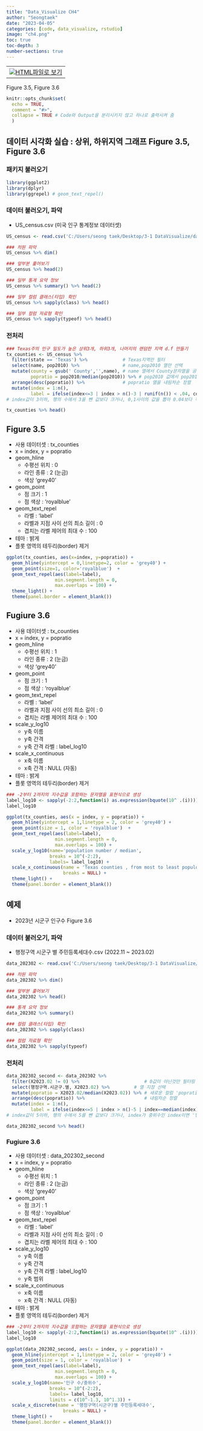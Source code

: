 ```yaml
---
title: "Data_Visualize CH4"
author: "Seongtaek"
date: "2023-04-05"
categories: [code, data_visualize, rstudio]
image: "ch4.png"
toc: true
toc-depth: 3
number-sections: true
---
```


<table align="bottom">
  <td>
    <a target="_blank" href="figure-3.5-~-3.6.html"><img
    src = r_logo.png />HTML파일로 보기</a>
  </td>
</table>

Figure 3.5, Figure 3.6

```r
knitr::opts_chunk$set(
  echo = TRUE,
  comment = "#>",
  collapse = TRUE # Code와 Output을 분리시키지 않고 하나로 출력시켜 줌
  )
```

## 데이터 시각화 실습 : 상위, 하위지역 그래프 Figure 3.5, Figure 3.6

### 패키지 불러오기

```r
library(ggplot2)
library(dplyr)
library(ggrepel) # geom_text_repel()
```

### 데이터 불러오기, 파악
- US_census.csv (미국 인구 통계정보 데이터셋)

```r
US_census <- read.csv('C:/Users/seong taek/Desktop/3-1 DataVisualize/data_visualize/US_census.csv')

### 차원 파악
US_census %>% dim()

### 앞부분 훑어보기
US_census %>% head(2)

### 일부 통계 요약 정보
US_census %>% summary() %>% head(2)

### 일부 컬럼 클래스(타입) 확인
US_census %>% sapply(class) %>% head()

### 일부 컬럼 자료형 확인
US_census %>% sapply(typeof) %>% head()
```

### 전처리

```r
### Texas주의 인구 밀도가 높은 상위3개, 하위3개, 나머지의 랜덤한 지역 d.f 만들기
tx_counties <- US_census %>%
  filter(state == 'Texas') %>%             # Texas지역만 필터
  select(name, pop2010) %>%                # name,pop2010 열만 선택
  mutate(county = gsub(' County','',name), # name 열에서 County문자열을 공백으로 대체하고 county열 생성
         popratio = pop2010/median(pop2010)) %>% # pop2010 값에서 pop2010의 중앙값을 나눈 비율을 popratio열로 생성
  arrange(desc(popratio)) %>%              # popratio 열을 내림차순 정렬
  mutate(index = 1:n(),
         label = ifelse(index<=3 | index > n()-3 | runif(n()) < .04, county,'')) 
# index값이 3이하, 행의 수에서 3을 뺀 값보다 크거나, 0,1사이의 값을 뽑아 0.04보다 작으면 'county'값을 가지고 그렇지 않으면 ''(빈문자열) 값 가짐

tx_counties %>% head()
```

## Figure 3.5
- 사용 데이터셋 : tx_counties
- x = index, y = popratio
- geom_hline
  - 수평선 위치 : 0
  - 라인 종류 : 2 (눈금)
  - 색상 'grey40'
- geom_point
  - 점 크기 : 1
  - 점 색상 : 'royalblue'
- geom_text_repel
  - 라벨 : 'label'
  - 라벨과 지점 사이 선의 최소 길이 : 0
  - 겹치는 라벨 제어의 최대 수  : 100
- 테마 : 밝게
- 플롯 영역의 테두리(border) 제거

```r
ggplot(tx_counties, aes(x=index, y=popratio)) +
  geom_hline(yintercept = 0,linetype=2, color = 'grey40') +
  geom_point(size=1, color='royalblue')  +
  geom_text_repel(aes(label=label),
                  min.segment.length = 0,
                  max.overlaps = 100) +
  theme_light() +
  theme(panel.border = element_blank())
```

## Fugiure 3.6
- 사용 데이터셋 : tx_counties
- x = index, y = popratio
- geom_hline
  - 수평선 위치 : 1
  - 라인 종류 : 2 (눈금)
  - 색상 'grey40'
- geom_point
  - 점 크기 : 1
  - 점 색상 : 'royalblue'
- geom_text_repel
  - 라벨 : 'label'
  - 라벨과 지점 사이 선의 최소 길이 : 0
  - 겹치는 라벨 제어의 최대 수  : 100
- scale_y_log10
  - y축 이름
  - y축 간격
  - y축 간격 라벨 : label_log10
- scale_x_continuous
  - x축 이름
  - x축 간격 : NULL (자동)
- 테마 : 밝게
- 플롯 영역의 테두리(border) 제거
```r
### -2부터 2까지의 지수값을 포함하는 문자열을 표현식으로 생성
label_log10 <- sapply(-2:2,function(i) as.expression(bquote(10^ .(i))))
label_log10

ggplot(tx_counties, aes(x = index, y = popratio)) +
  geom_hline(yintercept = 1,linetype = 2, color = 'grey40') +
  geom_point(size = 1, color = 'royalblue')  +
  geom_text_repel(aes(label=label),
                  min.segment.length = 0,
                  max.overlaps = 100) +
  scale_y_log10(name='population number / median',
                breaks = 10^(-2:2),
                labels= label_log10) +
  scale_x_continuous(name = 'Texas counties , from most to least populous',
                     breaks = NULL) +
  theme_light() +
  theme(panel.border = element_blank())
```
## 예제
- 2023년 시군구 인구수 Figure 3.6

### 데이터 불러오기, 파악
- 행정구역 시군구 별 주민등록세대수.csv (2022.11 ~ 2023.02)

```r
data_202302 <- read.csv('C:/Users/seong taek/Desktop/3-1 DataVisualize/data_visualize/행정구역_시군구_별_주민등록세대수_202302.csv')

### 차원 파악
data_202302 %>% dim()

### 앞부분 훑어보기
data_202302 %>% head()

### 통계 요약 정보
data_202302 %>% summary()

### 컬럼 클래스(타입) 확인
data_202302 %>% sapply(class) 

### 컬럼 자료형 확인
data_202302 %>% sapply(typeof)
```
### 전처리

```r
data_202302_second <- data_202302 %>%
  filter(X2023.02 != 0) %>%                        # 0값이 아닌것만 필터링
  select(행정구역.시군구.별, X2023.02) %>%         # 열 지정 선택        
  mutate(popratio = X2023.02/median(X2023.02)) %>% # 새로운 컬럼 'popratio' 
  arrange(desc(popratio)) %>%                      # 내림차순 정렬
  mutate(index = 1:n(),
         label = ifelse(index<=5 | index > n()-5 | index==median(index), 행정구역.시군구.별,''))
# index값이 5이하, 행의 수에서 5를 뺀 값보다 크거나, index가 중위수인 index이면 '행정구역.시군구.별' 값을 가지고 그렇지 않으면 ''(빈문자열) 값 가짐

data_202302_second %>% head()
```

### Fugiure 3.6
- 사용 데이터셋 : data_202302_second
- x = index, y = popratio
- geom_hline
  - 수평선 위치 : 1
  - 라인 종류 : 2 (눈금)
  - 색상 'grey40'
- geom_point
  - 점 크기 : 1
  - 점 색상 : 'royalblue'
- geom_text_repel
  - 라벨 : 'label'
  - 라벨과 지점 사이 선의 최소 길이 : 0
  - 겹치는 라벨 제어의 최대 수  : 100
- scale_y_log10
  - y축 이름
  - y축 간격
  - y축 간격 라벨 : label_log10
  - y축 범위
- scale_x_continuous
  - x축 이름
  - x축 간격 : NULL (자동)
- 테마 : 밝게
- 플롯 영역의 테두리(border) 제거
```r
### -2부터 2까지의 지수값을 포함하는 문자열을 표현식으로 생성
label_log10 <- sapply(-2:2,function(i) as.expression(bquote(10^ .(i))))
label_log10

ggplot(data_202302_second, aes(x = index, y = popratio)) +
  geom_hline(yintercept = 1,linetype = 2, color = 'grey40') +
  geom_point(size = 1, color = 'royalblue')  +
  geom_text_repel(aes(label=label),
                  min.segment.length = 0,
                  max.overlaps = 100) +
  scale_y_log10(name='인구 수/중위수',
                breaks = 10^(-2:2),
                labels= label_log10,
                limits = c(10^-1.3, 10^1.3)) +
  scale_x_discrete(name = '행정구역(시군구)별 주민등록세대수',
                     breaks = NULL) +
  theme_light() +
  theme(panel.border = element_blank())
```
